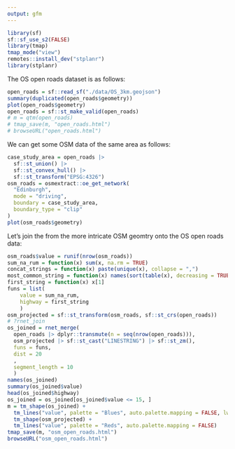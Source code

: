 ```yaml
---
output: gfm
---
```


```r
library(sf)
sf::sf_use_s2(FALSE)
library(tmap)
tmap_mode("view")
remotes::install_dev("stplanr")
library(stplanr)
```

The OS open roads dataset is as follows:


```r
open_roads = sf::read_sf("./data/OS_3km.geojson")
summary(duplicated(open_roads$geometry))
plot(open_roads$geometry)
open_roads = sf::st_make_valid(open_roads)
# m = qtm(open_roads)
# tmap_save(m, "open_roads.html")
# browseURL("open_roads.html")
```

We can get some OSM data of the same area as follows:

```r
case_study_area = open_roads |>
  sf::st_union() |>
  sf::st_convex_hull() |>
  sf::st_transform("EPSG:4326")
osm_roads = osmextract::oe_get_network(
  "Edinburgh",
  mode = "driving",
  boundary = case_study_area,
  boundary_type = "clip"
)
plot(osm_roads$geometry)
```

Let's join the from the more intricate OSM geomtry onto the OS open roads data:

```r
osm_roads$value = runif(nrow(osm_roads))
sum_na_rum = function(x) sum(x, na.rm = TRUE)
concat_strings = function(x) paste(unique(x), collapse = ",")
most_common_string = function(x) names(sort(table(x), decreasing = TRUE))[1]
first_string = function(x) x[1]
funs = list(
    value = sum_na_rum,
    highway = first_string
    )
osm_projected = sf::st_transform(osm_roads, sf::st_crs(open_roads))
# ?rnet_join
os_joined = rnet_merge(
  open_roads |> dplyr::transmute(n = seq(nrow(open_roads))),
  osm_projected |> sf::st_cast("LINESTRING") |> sf::st_zm(),
  funs = funs,
  dist = 20
  ,
  segment_length = 10
  )
names(os_joined)
summary(os_joined$value)
head(os_joined$highway)
os_joined = os_joined[os_joined$value <= 15, ]
m = tm_shape(os_joined) +
  tm_lines("value", palette = "Blues", auto.palette.mapping = FALSE, lwd = 5) +
  tm_shape(osm_projected) +
  tm_lines("value", palette = "Reds", auto.palette.mapping = FALSE)
tmap_save(m, "osm_open_roads.html")
browseURL("osm_open_roads.html")
```
